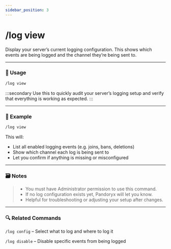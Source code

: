 ```yaml
---
sidebar_position: 3
---
```


# /log view

Display your server’s current logging configuration. This shows which events are being logged and the channel they’re being sent to.

<hr className="md-divider-gradient" />

### 💬 Usage
```bash
/log view
```
:::secondary
Use this to quickly audit your server’s logging setup and verify that everything is working as expected.
:::

<hr className="md-divider-gradient" />

### 📌 Example
```bash
/log view
```
This will:
- List all enabled logging events (e.g. joins, bans, deletions)
- Show which channel each log is being sent to
- Let you confirm if anything is missing or misconfigured

<hr className="md-divider-gradient" />

### 🗃️ Notes
> - You must have Administrator permission to use this command.
> - If no log configuration exists yet, Pandoryx will let you know.
> - Helpful for troubleshooting or adjusting your setup after changes.

<hr className="md-divider-gradient" />

### 🔍 Related Commands
`/log config` – Select what to log and where to log it

`/log disable` – Disable specific events from being logged